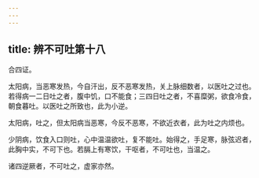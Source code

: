 ```yaml
---
---
---
```

title: 辨不可吐第十八
---



合四证。

太阳病，当恶寒发热，今自汗出，反不恶寒发热，关上脉细数者，以医吐之过也。若得病一二日吐之者，腹中饥，口不能食；三四日吐之者，不喜糜粥，欲食冷食，朝食暮吐。以医吐之所致也，此为小逆。

太阳病，吐之，但太阳病当恶寒，今反不恶寒，不欲近衣者，此为吐之内烦也。

少阴病，饮食入口则吐，心中温温欲吐，复不能吐。始得之，手足寒，脉弦迟者，此胸中实，不可下也。若膈上有寒饮，干呕者，不可吐也，当温之。

诸四逆厥者，不可吐之，虚家亦然。